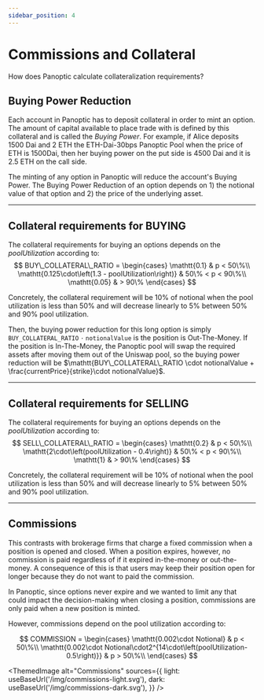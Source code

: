 ```yaml
---
sidebar_position: 4
---
```


# Commissions and Collateral
How does Panoptic calculate collateralization requirements?

## Buying Power Reduction

Each account in Panoptic has to deposit collateral in order to mint an option. 
The amount of capital available to place trade with is defined by this collateral and is called the *Buying Power*.
For example, if Alice deposits 1500 Dai and 2 ETH the ETH-Dai-30bps Panoptic Pool when the price of ETH is 1500Dai, then her buying power on the put side is 4500 Dai and it is 2.5 ETH on the call side.

The minting of any option in Panoptic will reduce the account's Buying Power. 
The Buying Power Reduction of an option depends on 1) the notional value of that option and 2) the price of the underlying asset. 

---

## Collateral requirements for BUYING

The collateral requirements for buying an options depends on the *poolUtilization* according to:
$$
BUY\_COLLATERAL\_RATIO = \begin{cases}
\mathtt{0.1} & p < 50\%\\
\mathtt{0.125\cdot\left(1.3 - poolUtilization\right)} & 50\% < p < 90\%\\
\mathtt{0.05} & > 90\%
\end{cases}
$$

Concretely, the collateral requirement will be 10% of notional when the pool utilization is less than 50% and will decrease linearly to 5% between 50% and 90% pool utilization.

Then, the buying power reduction for this long option is simply $\mathtt{BUY\_COLLATERAL\_RATIO \cdot notionalValue}$ is the position is Out-The-Money.
If the position is In-The-Money, the Panoptic pool will swap the required assets after moving them out of the Uniswap pool, so the buying power reduction will be $\mathtt{BUY\_COLLATERAL\_RATIO \cdot notionalValue + \frac{currentPrice}{strike}\cdot notionalValue}$.  

---

## Collateral requirements for SELLING

The collateral requirements for buying an options depends on the *poolUtilization* according to:
$$
SELL\_COLLATERAL\_RATIO = \begin{cases}
\mathtt{0.2} & p < 50\%\\
\mathtt{2\cdot\left(poolUtilization - 0.4\right)} & 50\% < p < 90\%\\
\mathtt{1} & > 90\%
\end{cases}
$$

Concretely, the collateral requirement will be 10% of notional when the pool utilization is less than 50% and will decrease linearly to 5% between 50% and 90% pool utilization.

---

## Commissions

This contrasts with brokerage firms that charge a fixed commission when a position is opened and closed.
When a position expires, however, no commission is paid regardless of if it expired in-the-money or out-the-money.
A consequence of this is that users may keep their position open for longer because they do not want to paid the commission.

In Panoptic, since options never expire and we wanted to limit any that could impact the decision-making when closing a position, commissions are only paid when a new position is minted. 

However, commissions depend on the pool utilization according to:

$$
COMMISSION = \begin{cases}
\mathtt{0.002\cdot Notional} & p < 50\%\\
\mathtt{0.002\cdot Notional\cdot2^{14\cdot\left(poolUtilization-0.5\right)}} & p > 50\%\\
\end{cases}
$$



<ThemedImage
  alt="Commissions"
  sources={{
    light: useBaseUrl('/img/commissions-light.svg'),
    dark: useBaseUrl('/img/commissions-dark.svg'),
  }}
/>

